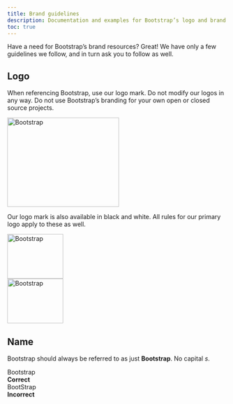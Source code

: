 ```yaml
---
title: Brand guidelines
description: Documentation and examples for Bootstrap’s logo and brand usage guidelines.
toc: true
---
```


Have a need for Bootstrap’s brand resources? Great! We have only a few guidelines we follow, and in turn ask you to follow as well.

## Logo

When referencing Bootstrap, use our logo mark. Do not modify our logos in any way. Do not use Bootstrap’s branding for your own open or closed source projects.

<div class="bd-brand-item px-2 py-5 mb-3 border rounded-3">
  <img class="d-block img-fluid mx-auto" src="/docs/[[config:docs_version]]/assets/brand/bootstrap-logo.svg" alt="Bootstrap" width="256" height="204" />
</div>

Our logo mark is also available in black and white. All rules for our primary logo apply to these as well.

<div class="bd-brand-logos d-sm-flex text-center bg-light rounded-3 overflow-hidden w-100 mb-3">
  <div class="bd-brand-item w-100 px-2 py-5">
    <img src="/docs/[[config:docs_version]]/assets/brand/bootstrap-logo-black.svg" alt="Bootstrap" width="128" height="102" loading="lazy" />
  </div>
  <div class="bd-brand-item w-100 px-2 py-5 inverse">
    <img src="/docs/[[config:docs_version]]/assets/brand/bootstrap-logo-white.svg" alt="Bootstrap" width="128" height="102" loading="lazy" />
  </div>
</div>

## Name

Bootstrap should always be referred to as just **Bootstrap**. No capital _s_.

<div class="bd-brand-logos d-sm-flex text-center border rounded-3 overflow-hidden w-100 mb-3">
  <div class="bd-brand-item w-100 px-2 py-5">
    <div class="h3">Bootstrap</div>
    <strong class="text-success">Correct</strong>
  </div>
  <div class="bd-brand-item w-100 px-2 py-5">
    <div class="h3 text-body-secondary">BootStrap</div>
    <strong class="text-danger">Incorrect</strong>
  </div>
</div>
